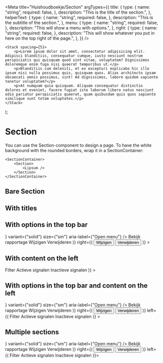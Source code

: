 
<Meta title="Huishoudboekje/Section" argTypes={{
	title: {
		type: {
			name: "string",
			required: false,
		},
		description: "This is the title of the section.",
	},
	helperText: {
		type: {
			name: "string",
			required: false,
		},
		description: "This is the subtitle of the section.",
	},
	menu: {
		type: {
			name: "string",
			required: false,
		},
		description: "This will show a menu with options.",
	},
	right: {
		type: {
			name: "string",
			required: false,
		},
		description: "This will show whatever you put in here on the top right of the page.",
	},
}} />

	<Stack spacing={5}>
		<p>Lorem ipsum dolor sit amet, consectetur adipisicing elit. Adipisci blanditiis, consequatur cumque, iusto nesciunt nostrum perspiciatis qui quisquam quod sint vitae, voluptatem? Dignissimos doloremque enim fuga nisi quaerat temporibus ut.</p>
		<p>Blanditiis cum deleniti, et ex excepturi explicabo hic illo ipsum nisi nulla possimus quis, quisquam quos. Alias architecto ipsam obcaecati omnis possimus, sint! Ad dignissimos, labore quidem sapiente tenetur voluptatem?</p>
		<p>At numquam quia quisquam. Aliquam consequatur distinctio dolores et eveniet, facere fugiat iste laborum libero natus nesciunt odio pariatur perspiciatis quaerat, quam quibusdam quis quos sapiente similique sunt totam voluptates.</p>
	</Stack>
);

# Section

You can use the Section-component to design a page. To have the white background with the rounded borders, wrap it in a SectionContainer:

	<SectionContainer>
		<Section>
			<Lipsum />
		</Section>
	</SectionContainer>

## Bare Section
<Canvas>
	<Story name="Bare">
		<SectionContainer>
			<Section>
				<Lipsum />
			</Section>
		</SectionContainer>
	</Story>
</Canvas>

## With titles
<Canvas>
	<Story name="With titles">
		<SectionContainer>
			<Section title="Persoonlijk" helperText="Persoonlijke gegevens van de burger.">
				<Lipsum />
			</Section>
		</SectionContainer>
	</Story>
</Canvas>

## With options in the top bar
<Canvas>
	<Story name="With top bar">
		<SectionContainer>
			<Section
				title="Persoonlijk"
				helperText="Persoonlijke gegevens van de burger."
				menu={(
					<Menu>
						<IconButton as={MenuButton} icon={<ChevronDownIcon />} variant={"solid"} size={"sm"} aria-label={"Open menu"} />
						<MenuList>
							<MenuItem>Bekijk rapportage</MenuItem>
							<MenuItem>Wijzigen</MenuItem>
							<MenuItem>Verwijderen</MenuItem>
						</MenuList>
					</Menu>
				)}
				right={(
					<HStack>
						<Button colorScheme={"gray"} size={"sm"}>Wijzigen</Button>
						<Button colorScheme={"red"} variant={"outline"} size={"sm"}>Verwijderen</Button>
					</HStack>
				)}
			>
				<Lipsum />
			</Section>
		</SectionContainer>
	</Story>
</Canvas>

## With content on the left
<Canvas>
	<Story name="With title and options on the left">
		<SectionContainer>
			<Section
				title="Persoonlijk"
				helperText="Persoonlijke gegevens van de burger."
				left={(
					<FormControl>
						<FormLabel>Filter</FormLabel>
						<CheckboxGroup defaultValue={["active"]}>
							<Stack>
								<Checkbox value={"active"}>Actieve signalen</Checkbox>
								<Checkbox value={"inactive"}>Inactieve signalen</Checkbox>
							</Stack>
						</CheckboxGroup>
					</FormControl>
				)}
			>
				<Lipsum />
			</Section>
		</SectionContainer>
	</Story>
</Canvas>

## With options in the top bar and content on the left
<Canvas>
	<Story name="With top bar and options on the left">
		<SectionContainer>
			<Section
				title="Persoonlijk"
				helperText="Persoonlijke gegevens van de burger."
				menu={(
					<Menu>
						<IconButton as={MenuButton} icon={<ChevronDownIcon />} variant={"solid"} size={"sm"} aria-label={"Open menu"} />
						<MenuList>
							<MenuItem>Bekijk rapportage</MenuItem>
							<MenuItem>Wijzigen</MenuItem>
							<MenuItem>Verwijderen</MenuItem>
						</MenuList>
					</Menu>
				)}
				right={(
					<HStack>
						<Button colorScheme={"gray"} size={"sm"}>Wijzigen</Button>
						<Button colorScheme={"red"} variant={"outline"} size={"sm"}>Verwijderen</Button>
					</HStack>
				)}
				left={(
					<FormControl>
						<FormLabel>Filter</FormLabel>
						<CheckboxGroup defaultValue={["active"]}>
							<Stack>
								<Checkbox value={"active"}>Actieve signalen</Checkbox>
								<Checkbox value={"inactive"}>Inactieve signalen</Checkbox>
							</Stack>
						</CheckboxGroup>
					</FormControl>
				)}
			>
				<Lipsum />
			</Section>
		</SectionContainer>
	</Story>
</Canvas>

## Multiple sections
<Canvas>
	<Story name="Mulitple sections">
		<SectionContainer>
			<Section title="Persoonlijk" helperText="Persoonlijke gegevens van de burger.">
				<Lipsum />
			</Section>
			<Section title="Contact" helperText="Contactgegevens van de burger."
				menu={(
					<Menu>
						<IconButton as={MenuButton} icon={<ChevronDownIcon />} variant={"solid"} size={"sm"} aria-label={"Open menu"} />
						<MenuList>
							<MenuItem>Bekijk rapportage</MenuItem>
							<MenuItem>Wijzigen</MenuItem>
							<MenuItem>Verwijderen</MenuItem>
						</MenuList>
					</Menu>
				)}
				right={(
					<HStack>
						<Button colorScheme={"gray"} size={"sm"}>Wijzigen</Button>
						<Button colorScheme={"red"} variant={"outline"} size={"sm"}>Verwijderen</Button>
					</HStack>
				)}
				left={(
					<FormControl>
						<FormLabel>Filter</FormLabel>
						<CheckboxGroup defaultValue={["active"]}>
							<Stack>
								<Checkbox value={"active"}>Actieve signalen</Checkbox>
								<Checkbox value={"inactive"}>Inactieve signalen</Checkbox>
							</Stack>
						</CheckboxGroup>
					</FormControl>
				)}>
				<Lipsum />
			</Section>
		</SectionContainer>
	</Story>
</Canvas>
